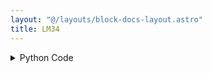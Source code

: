 ```yaml
---
layout: "@/layouts/block-docs-layout.astro"
title: LM34
---
```



<PythonDocsDisplay docstring={docstring} />

<details>
<summary>Python Code</summary>
```python
from flojoy import flojoy, OrderedPair, DataContainer
from typing import Optional


@flojoy()
def LM34(
    default: OrderedPair,
    calibration1: float = 100.0,
    calibration2: float = 32.0,
    calibration3: float = 1.8,
) -> OrderedPair:
    """The LM34 node allows you to convert voltages measured with a thermocouple (LM34) connected to a LabJack U3 device into temperatures.

    Parameters
    ----------
    Calibration1, Calibration2, Calibration3 : float
        Calibration parameters to convert voltage into temperature in Celcius.
    """

    temperatures_celsius: list[float] = []
    voltages = default.y
    sensor_num = default.x
    sensors_number = len(default.x)

    # Convert Voltage into temperature in Celsius :
    for i in range(0, sensors_number):
        temperature: float = voltages[i] * calibration1
        temperature_celsius: float = (temperature - calibration2) / calibration3
        temperatures_celsius.append(temperature_celsius)

    return OrderedPair(sensor_num, temperatures_celsius)

```
[Find this Flojoy Block on GitHub](https://github.com/flojoy-ai/blocks/blob/main/blocks/IO/ANALOG_SENSORS/THERMOCOUPLES/LM34/LM34.py)
</details>

## Example

<GetHelpWidget />

<AppDisplay app={app} blockName="LM34" client:visible />


